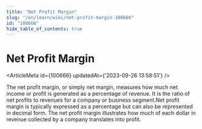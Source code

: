 ```yaml
---
title: "Net Profit Margin"
slug: "/en/learn/wiki/net-profit-margin-100666"
id: "100666"
hide_table_of_contents: true
---
```



# Net Profit Margin

<ArticleMeta id={100666} updatedAt={'2023-09-26 13:58:51'} />
<div className='border-solid border-b border-t-0 my-4 border-[var(--ifm-color-gray-300)]' />

The net profit margin, or simply net margin, measures how much net income or profit is generated as a percentage of revenue. It is the ratio of net profits to revenues for a company or business segment.Net profit margin is typically expressed as a percentage but can also be represented in decimal form. The net profit margin illustrates how much of each dollar in revenue collected by a company translates into profit.
